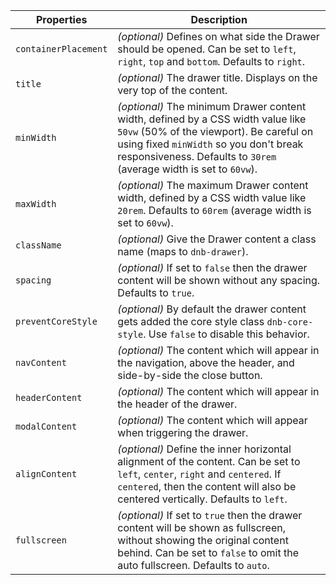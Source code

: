 | Properties           | Description                                                                                                                                                                                                                                  |
| -------------------- | -------------------------------------------------------------------------------------------------------------------------------------------------------------------------------------------------------------------------------------------- |
| `containerPlacement` | _(optional)_ Defines on what side the Drawer should be opened. Can be set to `left`, `right`, `top` and `bottom`. Defaults to `right`.                                                                                                       |
| `title`              | _(optional)_ The drawer title. Displays on the very top of the content.                                                                                                                                                                      |
| `minWidth`           | _(optional)_ The minimum Drawer content width, defined by a CSS width value like `50vw` (50% of the viewport). Be careful on using fixed `minWidth` so you don't break responsiveness. Defaults to `30rem` (average width is set to `60vw`). |
| `maxWidth`           | _(optional)_ The maximum Drawer content width, defined by a CSS width value like `20rem`. Defaults to `60rem` (average width is set to `60vw`).                                                                                              |
| `className`          | _(optional)_ Give the Drawer content a class name (maps to `dnb-drawer`).                                                                                                                                                                    |
| `spacing`            | _(optional)_ If set to `false` then the drawer content will be shown without any spacing. Defaults to `true`.                                                                                                                                |
| `preventCoreStyle`   | _(optional)_ By default the drawer content gets added the core style class `dnb-core-style`. Use `false` to disable this behavior.                                                                                                           |
| `navContent`         | _(optional)_ The content which will appear in the navigation, above the header, and side-by-side the close button.                                                                                                                           |
| `headerContent`      | _(optional)_ The content which will appear in the header of the drawer.                                                                                                                                                                      |
| `modalContent`       | _(optional)_ The content which will appear when triggering the drawer.                                                                                                                                                                       |
| `alignContent`       | _(optional)_ Define the inner horizontal alignment of the content. Can be set to `left`, `center`, `right` and `centered`. If `centered`, then the content will also be centered vertically. Defaults to `left`.                             |
| `fullscreen`         | _(optional)_ If set to `true` then the drawer content will be shown as fullscreen, without showing the original content behind. Can be set to `false` to omit the auto fullscreen. Defaults to `auto`.                                       |
